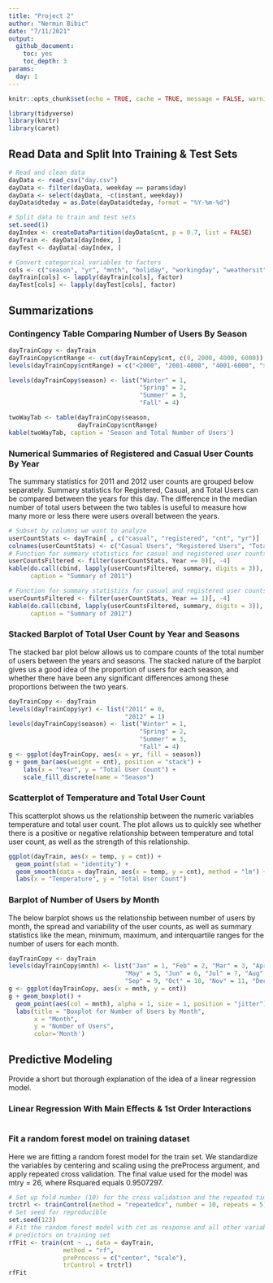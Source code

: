 ```yaml
---
title: "Project 2"
author: "Nermin Bibic"
date: "7/11/2021"
output:
  github_document:
    toc: yes
    toc_depth: 3
params:
  day: 1
---
```


```r
knitr::opts_chunk$set(echo = TRUE, cache = TRUE, message = FALSE, warning = FALSE, error = TRUE)
```

```r
library(tidyverse)
library(knitr)
library(caret)
```

## Read Data and Split Into Training & Test Sets

```r
# Read and clean data
dayData <- read_csv("day.csv")
dayData <- filter(dayData, weekday == params$day)
dayData <- select(dayData, -c(instant, weekday))
dayData$dteday = as.Date(dayData$dteday, format = "%Y-%m-%d")

# Split data to train and test sets
set.seed(1)
dayIndex <- createDataPartition(dayData$cnt, p = 0.7, list = FALSE)
dayTrain <- dayData[dayIndex, ]
dayTest <- dayData[-dayIndex, ]

# Convert categorical variables to factors
cols <- c("season", "yr", "mnth", "holiday", "workingday", "weathersit")
dayTrain[cols] <- lapply(dayTrain[cols], factor)
dayTest[cols] <- lapply(dayTest[cols], factor)
```

## Summarizations

### Contingency Table Comparing Number of Users By Season

```r
dayTrainCopy <- dayTrain
dayTrainCopy$cntRange <- cut(dayTrainCopy$cnt, c(0, 2000, 4000, 6000))
levels(dayTrainCopy$cntRange) = c("<2000", "2001-4000", "4001-6000", ">6000")

levels(dayTrainCopy$season) <- list("Winter" = 1,
                                    "Spring" = 2,
                                    "Summer" = 3,
                                    "Fall" = 4)

twoWayTab <- table(dayTrainCopy$season,
                   dayTrainCopy$cntRange)
kable(twoWayTab, caption = 'Season and Total Number of Users')
```

### Numerical Summaries of Registered and Casual User Counts By Year

The summary statistics for 2011 and 2012 user counts are grouped below separately. Summary statistics for Registered, Casual, and Total Users can be compared between the years for this day. The difference in the median number of total users between the two tables is useful to measure how many more or less there were users overall between the years.

```r
# Subset by columns we want to analyze
userCountStats <- dayTrain[ , c("casual", "registered", "cnt", "yr")]
colnames(userCountStats) <- c("Casual Users", "Registered Users", "Total Users", "Year")
# Function for summary statistics for casual and registered user counts
userCountsFiltered <- filter(userCountStats, Year == 0)[, -4]
kable(do.call(cbind, lapply(userCountsFiltered, summary, digits = 3)),
      caption = "Summary of 2011")

# Function for summary statistics for casual and registered user counts
userCountsFiltered <- filter(userCountStats, Year == 1)[, -4]
kable(do.call(cbind, lapply(userCountsFiltered, summary, digits = 3)),
      caption = "Summary of 2012")
```

### Stacked Barplot of Total User Count by Year and Seasons

The stacked bar plot below allows us to compare counts of the total number of users between the years and seasons. The stacked nature of the barplot gives us a good idea of the proportion of users for each season, and whether there have been any significant differences among these proportions between the two years.

```r
dayTrainCopy <- dayTrain
levels(dayTrainCopy$yr) <- list("2011" = 0,
                                "2012" = 1)
levels(dayTrainCopy$season) <- list("Winter" = 1,
                                    "Spring" = 2,
                                    "Summer" = 3,
                                    "Fall" = 4)
g <- ggplot(dayTrainCopy, aes(x = yr, fill = season))
g + geom_bar(aes(weight = cnt), position = "stack") +
    labs(x = "Year", y = "Total User Count") +
    scale_fill_discrete(name = "Season")
```
### Scatterplot of Temperature and Total User Count

This scatterplot shows us the relationship between the numeric variables temperature and total user count. The plot allows us to quickly see whether there is a positive or negative relationship between temperature and total user count, as well as the strength of this relationship.

```r
ggplot(dayTrain, aes(x = temp, y = cnt)) +
  geom_point(stat = "identity") +
  geom_smooth(data = dayTrain, aes(x = temp, y = cnt), method = "lm") +
  labs(x = "Temperature", y = "Total User Count")
```

### Barplot of Number of Users by Month

The below barplot shows us the relationship between number of users by month, the spread and variability of the user counts, as well as summary statistics like the mean, minimum, maximum, and interquartile ranges for the number of users for each month.

```r
dayTrainCopy <- dayTrain
levels(dayTrainCopy$mnth) <- list("Jan" = 1, "Feb" = 2, "Mar" = 3, "Apr" = 4,
                                "May" = 5, "Jun" = 6, "Jul" = 7, "Aug" = 8,
                                "Sep" = 9, "Oct" = 10, "Nov" = 11, "Dec" = 12)
g <- ggplot(dayTrainCopy, aes(x = mnth, y = cnt))
g + geom_boxplot() +
  geom_point(aes(col = mnth), alpha = 1, size = 1, position = "jitter") +
  labs(title = "Boxplot for Number of Users by Month",
       x = "Month",
       y = "Number of Users",
       color='Month')
```


## Predictive Modeling

Provide a short but thorough explanation of the idea of a linear regression model.

### Linear Regression With Main Effects & 1st Order Interactions

```r

```

### Fit a random forest model on training dataset

Here we are fitting a random forest model for the train set. We standardize the variables by centering and scaling using the preProcess argument, and apply repeated cross validation. The final value used for the model was mtry = 26, where Rsquared equals 0.9507297.

```r
# Set up fold number (10) for the cross validation and the repeated times (5) of the whole CV 
trctrl <- trainControl(method = "repeatedcv", number = 10, repeats = 5)
# Set seed for reproducible
set.seed(123)
# Fit the random forest model with cnt as response and all other variables as
# predictors on training set
rfFit <- train(cnt ~ ., data = dayTrain,
               method = "rf",
               preProcess = c("center", "scale"),
               trControl = trctrl)
rfFit
```



